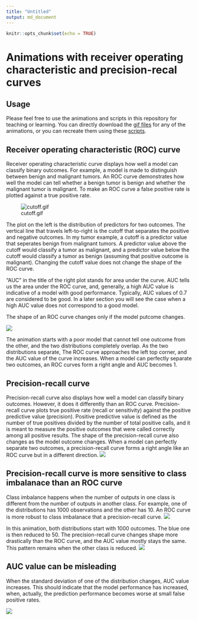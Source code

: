 ```yaml
---
title: "Untitled"
output: md_document
---
```


```r
knitr::opts_chunk$set(echo = TRUE)
```

# Animations with receiver operating characteristic and precision-recal curves 

## Usage
Please feel free to use the animations and scripts in this repository for teaching or learning. You can directly download the [gif files](animations) for any of the animations, or you can recreate them using these [scripts](R).

## Receiver operating characteristic (ROC) curve

Receiver operating characteristic curve displays how well a model can classify binary outcomes. For example, a model is made to distinguish between benign and malignant tumors. An ROC curve demonstrates how well the model can tell whether a benign tumor is benign and whether the malignant tumor is malignant. To make an ROC curve a false positive rate is plotted against a true positive rate. 

![cutoff.gif](animations/cutoff.gif)

The plot on the left is the distribution of predictors for two outcomes. The vertical line that travels left-to-right is the cutoff that separates the positive and negative outcomes. In my tumor example, a cutoff is a predictor value that seperates benign from malignant tumors. A predictor value above the cutoff would classify a tumor as malignant, and a predictor value below the cutoff would classify a tumor as benign (assuming that positive outcome is malignant). Changing the cutoff value does not change the shape of the ROC curve.

"AUC" in the title of the right plot stands for area under the curve. AUC tells us the area under the ROC curve, and, generally, a high AUC value is indicative of a model with good performance. Typically, AUC values of 0.7 are considered to be good. In a later section you will see the case when a high AUC value does not correspond to a good model.

The shape of an ROC curve changes only if the model putcome changes.

![](animations/ROC.gif)

The animation starts with a poor model that cannot tell one outcome from the other, and the two distributions completely overlap. As the two distributions separate, The ROC curve approaches the left top corner, and the AUC value of the curve increases. When a model can perfectly separate two outcomes, an ROC curves form a right angle and AUC becomes 1. 

## Precision-recall curve

Precision-recall curve also displays how well a model can classify binary outcomes. However, it does it differently than an ROC curve. Precision-recall curve plots true positive rate (recall or sensitivity) against the positive predictive value (precision). Positive predictive value is defined as the number of true positives divided by the number of total positive calls, and it is meant to measure the positive outcomes that were called correctly among all positive results. The shape of the precision-recall curve also changes as the model outcome changes. When a model can perfectly separate two outcomes, a precision-recall curve forms a right angle like an ROC curve but in a different direction. 
![](animations/PR.gif)

## Precision-recall curve is more sensitive to class imbalanace than an ROC curve

Class imbalance happens when the number of outputs in one class is different from the number of outputs in another class. For example, one of the distributions has 1000 observations and the other has 10. An ROC curve is more robust to class imbalanace that a precision-recall curve. 
![](animations/imbalance.gif)

In this animation, both distributions start with 1000 outcomes. The blue one is then reduced to 50. The precision-recall curve changes shape more drastically than the ROC curve, and the AUC value mostly stays the same. This pattern remains when the other class is reduced.
![](animations/imbalance2.gif)

## AUC value can be misleading 

When the standard deviation of one of the distribution changes, AUC value increases. This should indicate that the model performance has increased, when, actually, the prediction performance becomes worse at small false positive rates. 

![](animations/SD.gif)
